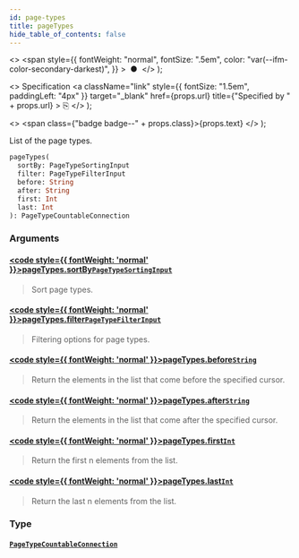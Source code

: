 ```yaml
---
id: page-types
title: pageTypes
hide_table_of_contents: false
---
```


  <>
    <span
      style={{
        fontWeight: "normal",
        fontSize: ".5em",
        color: "var(--ifm-color-secondary-darkest)",
      }}
    >
      &nbsp;●&nbsp;
    </span>
  </>
);

  <>
    Specification
    <a
      className="link"
      style={{ fontSize: "1.5em", paddingLeft: "4px" }}
      target="\_blank"
      href={props.url}
      title={"Specified by " + props.url}
    >
      ⎘
    </a>
  </>
);

  <>
    <span class={"badge badge--" + props.class}>{props.text}</span>
  </>
);

List of the page types.

```graphql
pageTypes(
  sortBy: PageTypeSortingInput
  filter: PageTypeFilterInput
  before: String
  after: String
  first: Int
  last: Int
): PageTypeCountableConnection
```

### Arguments

#### [<code style={{ fontWeight: 'normal' }}>pageTypes.<b>sortBy</b></code>](#)<Bullet />[`PageTypeSortingInput`](../../../developer/api-reference/inputs/page-type-sorting-input) <Badge class="secondary" text="input"/>

> Sort page types.

#### [<code style={{ fontWeight: 'normal' }}>pageTypes.<b>filter</b></code>](#)<Bullet />[`PageTypeFilterInput`](../../../developer/api-reference/inputs/page-type-filter-input) <Badge class="secondary" text="input"/>

> Filtering options for page types.

#### [<code style={{ fontWeight: 'normal' }}>pageTypes.<b>before</b></code>](#)<Bullet />[`String`](../../../developer/api-reference/scalars/string) <Badge class="secondary" text="scalar"/>

> Return the elements in the list that come before the specified cursor.

#### [<code style={{ fontWeight: 'normal' }}>pageTypes.<b>after</b></code>](#)<Bullet />[`String`](../../../developer/api-reference/scalars/string) <Badge class="secondary" text="scalar"/>

> Return the elements in the list that come after the specified cursor.

#### [<code style={{ fontWeight: 'normal' }}>pageTypes.<b>first</b></code>](#)<Bullet />[`Int`](../../../developer/api-reference/scalars/int) <Badge class="secondary" text="scalar"/>

> Return the first n elements from the list.

#### [<code style={{ fontWeight: 'normal' }}>pageTypes.<b>last</b></code>](#)<Bullet />[`Int`](../../../developer/api-reference/scalars/int) <Badge class="secondary" text="scalar"/>

> Return the last n elements from the list.

### Type

#### [`PageTypeCountableConnection`](../../../developer/api-reference/objects/page-type-countable-connection) <Badge class="secondary" text="object"/>

>

